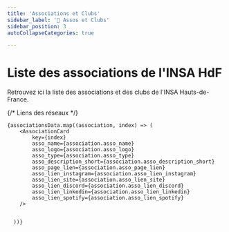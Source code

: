 ```yaml
---
title: 'Associations et Clubs'
sidebar_label: '🌳 Assos et Clubs'
sidebar_position: 3
autoCollapseCategories: true

---
```



# Liste des associations de l'INSA HdF

Retrouvez ici la liste des associations et des clubs de l'INSA Hauts-de-France. 

{/* Liens des réseaux */}






<div style={{
    display: 'flex',
    flexDirection: 'row',
    justifyContent: 'stretch',
    flexWrap: 'wrap',
    gap: '20px',
  }}>

    {associationsData.map((association, index) => (
        <AssociationCard
            key={index}
            asso_name={association.asso_name}
            asso_logo={association.asso_logo}
            asso_type={association.asso_type}
            asso_description_short={association.asso_description_short}
            asso_page_lien={association.asso_page_lien}
            asso_lien_instagram={association.asso_lien_instagram}
            asso_lien_site={association.asso_lien_site}
            asso_lien_discord={association.asso_lien_discord}
            asso_lien_linkedin={association.asso_lien_linkedin}
            asso_lien_spotify={association.asso_lien_spotify}
        />
    

      ))}
</div>